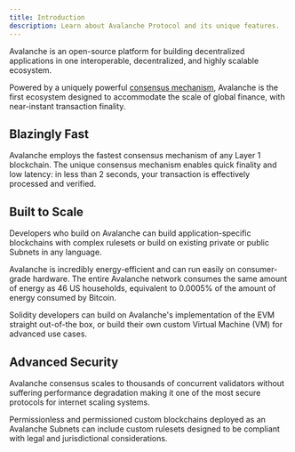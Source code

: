```yaml
---
title: Introduction
description: Learn about Avalanche Protocol and its unique features.
---
```


Avalanche is an open-source platform for building decentralized applications in one interoperable, decentralized, and highly scalable ecosystem.

Powered by a uniquely powerful [consensus mechanism](/learn/avalanche-consensus), Avalanche is the first ecosystem designed to accommodate the scale of global finance, with near-instant transaction finality.

## Blazingly Fast

Avalanche employs the fastest consensus mechanism of any Layer 1 blockchain. The unique consensus mechanism enables quick finality and low latency: in less than 2 seconds, your transaction is effectively processed and verified.

## Built to Scale

Developers who build on Avalanche can build application-specific blockchains with complex rulesets or build on existing private or public Subnets in any language.

Avalanche is incredibly energy-efficient and can run easily on consumer-grade hardware. The entire Avalanche network consumes the same amount of energy as 46 US households, equivalent to 0.0005% of the amount of energy consumed by Bitcoin.

Solidity developers can build on Avalanche's implementation of the EVM straight out-of-the box, or build their own custom Virtual Machine (VM) for advanced use cases.

## Advanced Security

Avalanche consensus scales to thousands of concurrent validators without suffering performance degradation making it one of the most secure protocols for internet scaling systems.

Permissionless and permissioned custom blockchains deployed as an Avalanche Subnets can include custom rulesets designed to be compliant with legal and jurisdictional considerations.